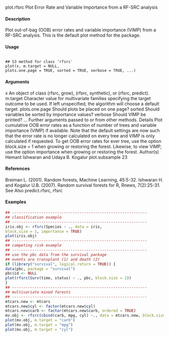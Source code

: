 plot.rfsrc Plot Error Rate and Variable Importance from a RF-SRC analysis

#### Description
Plot out-of-bag (OOB) error rates and variable importance (VIMP) from a RF-SRC analysis. This
is the default plot method for the package.

#### Usage 
<pre><code>
## S3 method for class 'rfsrc'
plot(x, m.target = NULL,
plots.one.page = TRUE, sorted = TRUE, verbose = TRUE, ...)
</code></pre> 
#### Arguments 
 
x An object of class (rfsrc, grow), (rfsrc, synthetic), or (rfsrc, predict).
m.target Character value for multivariate families specifying the target outcome to be
used. If left unspecified, the algorithm will choose a default target.
plots.one.page Should plots be placed on one page?
sorted Should variables be sorted by importance values?
verbose Should VIMP be printed?
... Further arguments  passed to or from other methods.
Details
Plot cumulative OOB error rates as a function of number of trees and variable importance (VIMP)
if available. Note that the default settings are now such that the error rate is no longer calculated on
every tree and VIMP is only calculated if requested. To get OOB error rates for ever tree, use the
option block.size = 1 when growing or restoring the forest. Likewise, to view VIMP, use the
option importance when growing or restoring the forest.
Author(s)
Hemant Ishwaran and Udaya B. Kogalur
plot.subsample 23

#### References

Breiman L. (2001). Random forests, Machine Learning, 45:5-32.
Ishwaran H. and Kogalur U.B. (2007). Random survival forests for R, Rnews, 7(2):25-31.
See Also
predict.rfsrc, rfsrc

#### Examples 
```r
## ------------------------------------------------------------
## classification example
## ------------------------------------------------------------
iris.obj <- rfsrc(Species ~ ., data = iris,
block.size = 1, importance = TRUE)
plot(iris.obj)
## ------------------------------------------------------------
## competing risk example
## ------------------------------------------------------------
## use the pbc data from the survival package
## events are transplant (1) and death (2)
if (library("survival", logical.return = TRUE)) {
data(pbc, package = "survival")
pbc$id <- NULL
plot(rfsrc(Surv(time, status) ~ ., pbc, block.size = 1))
}
## ------------------------------------------------------------
## multivariate mixed forests
## ------------------------------------------------------------
mtcars.new <- mtcars
mtcars.new$cyl <- factor(mtcars.new$cyl)
mtcars.new$carb <- factor(mtcars.new$carb, ordered = TRUE)
mv.obj <- rfsrc(cbind(carb, mpg, cyl) ~., data = mtcars.new, block.size = 1)
plot(mv.obj, m.target = "carb")
plot(mv.obj, m.target = "mpg")
plot(mv.obj, m.target = "cyl")
```
